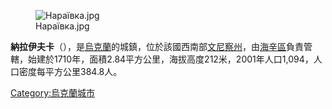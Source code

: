 [[Image:Нараївка.jpg|right]]

{{coord|48|54|7|N|29|41|3|E|scale:30000|display=title}}

'''納拉伊夫卡'''（{{lang-uk|Нараївка}}），是[[烏克蘭|烏克蘭]]的城鎮，位於該國西南部[[文尼察州|文尼察州]]，由[[海辛區|海辛區]]負責管轄，始建於1710年，面積2.84平方公里，海拔高度212米，2001年人口1,094，人口密度每平方公里384.8人。
 
{{Ukraine-geo-stub}}
[[Category:烏克蘭城市|Category:烏克蘭城市]]